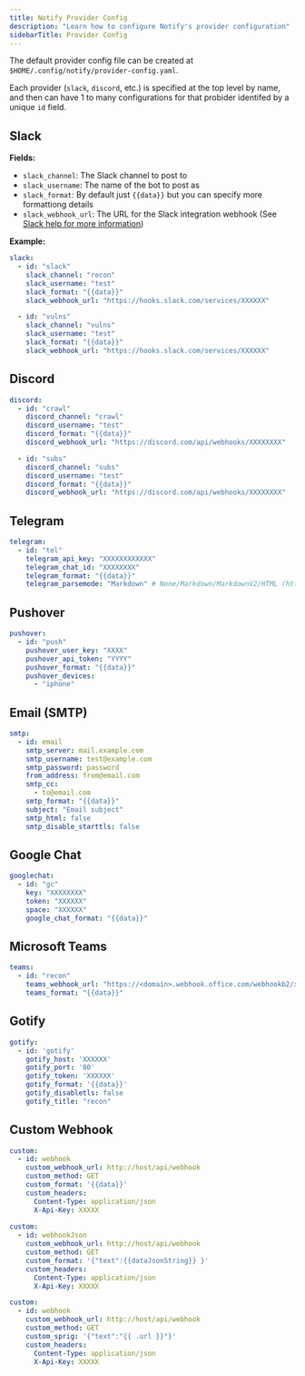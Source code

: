 ```yaml
---
title: Notify Provider Config
description: "Learn how to configure Notify's provider configuration"
sidebarTitle: Provider Config
---
```


The default provider config file can be created at `$HOME/.config/notify/provider-config.yaml`.

Each provider (`slack`, `discord`, etc.) is specified at the top level by name, and then can have 1 to many configurations for that probider identifed by a unique `id` field.

## Slack
**Fields:**

- `slack_channel`: The Slack channel to post to
- `slack_username`: The name of the bot to post as
- `slack_format`: By default just `{{data}}` but you can specify more formattiong details
- `slack_webhook_url`: The URL for the Slack integration webhook (See [Slack help for more information](https://slack.com/help/articles/115005265063-Incoming-webhooks-for-Slack))

**Example:**

```yaml
slack:
  - id: "slack"
    slack_channel: "recon"
    slack_username: "test"
    slack_format: "{{data}}"
    slack_webhook_url: "https://hooks.slack.com/services/XXXXXX"

  - id: "vulns"
    slack_channel: "vulns"
    slack_username: "test"
    slack_format: "{{data}}"
    slack_webhook_url: "https://hooks.slack.com/services/XXXXXX"
```

## Discord
```yaml
discord:
  - id: "crawl"
    discord_channel: "crawl"
    discord_username: "test"
    discord_format: "{{data}}"
    discord_webhook_url: "https://discord.com/api/webhooks/XXXXXXXX"

  - id: "subs"
    discord_channel: "subs"
    discord_username: "test"
    discord_format: "{{data}}"
    discord_webhook_url: "https://discord.com/api/webhooks/XXXXXXXX"
```

## Telegram
```yaml
telegram:
  - id: "tel"
    telegram_api_key: "XXXXXXXXXXXX"
    telegram_chat_id: "XXXXXXXX"
    telegram_format: "{{data}}"
    telegram_parsemode: "Markdown" # None/Markdown/MarkdownV2/HTML (https://core.telegram.org/bots/api#formatting-options)
```

## Pushover
```yaml
pushover:
  - id: "push"
    pushover_user_key: "XXXX"
    pushover_api_token: "YYYY"
    pushover_format: "{{data}}"
    pushover_devices:
      - "iphone"
```

## Email (SMTP)
```yaml
smtp:
  - id: email
    smtp_server: mail.example.com
    smtp_username: test@example.com
    smtp_password: password
    from_address: from@email.com
    smtp_cc:
      - to@email.com
    smtp_format: "{{data}}"
    subject: "Email subject"
    smtp_html: false
    smtp_disable_starttls: false
```

## Google Chat
```yaml
googlechat:
  - id: "gc"
    key: "XXXXXXXX"
    token: "XXXXXX"
    space: "XXXXXX"
    google_chat_format: "{{data}}"
```

## Microsoft Teams
```yaml
teams:
  - id: "recon"
    teams_webhook_url: "https://<domain>.webhook.office.com/webhookb2/xx@xx/IncomingWebhook/xx"
    teams_format: "{{data}}"
```

## Gotify
```yaml
gotify:
  - id: 'gotify'
    gotify_host: 'XXXXXX'
    gotify_port: '80'
    gotify_token: 'XXXXXX'
    gotify_format: '{{data}}'
    gotify_disabletls: false
    gotify_title: "recon"
```

## Custom Webhook
```yaml
custom:
  - id: webhook
    custom_webhook_url: http://host/api/webhook
    custom_method: GET
    custom_format: '{{data}}'
    custom_headers:
      Content-Type: application/json
      X-Api-Key: XXXXX
      
custom:
  - id: webhookJson
    custom_webhook_url: http://host/api/webhook
    custom_method: GET
    custom_format: '{"text":{{dataJsonString}} }'
    custom_headers:
      Content-Type: application/json
      X-Api-Key: XXXXX

custom:
  - id: webhook
    custom_webhook_url: http://host/api/webhook
    custom_method: GET
    custom_sprig: '{"text":"{{ .url }}"}'
    custom_headers:
      Content-Type: application/json
      X-Api-Key: XXXXX
``` 